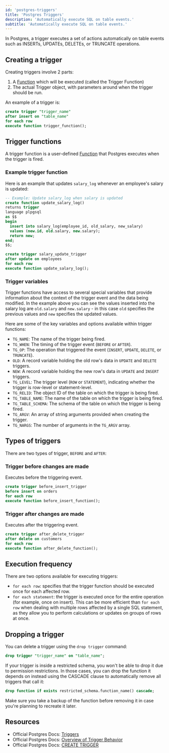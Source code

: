 ```yaml
---
id: 'postgres-triggers'
title: 'Postgres Triggers'
description: 'Automatically execute SQL on table events.'
subtitle: 'Automatically execute SQL on table events.'
---
```


In Postgres, a trigger executes a set of actions automatically on table events such as INSERTs, UPDATEs, DELETEs, or TRUNCATE operations.

## Creating a trigger

Creating triggers involve 2 parts:

1. A [Function](/docs/guides/database/functions) which will be executed (called the Trigger Function)
2. The actual Trigger object, with parameters around when the trigger should be run.

An example of a trigger is:

```sql
create trigger "trigger_name"
after insert on "table_name"
for each row
execute function trigger_function();
```

## Trigger functions

A trigger function is a user-defined [Function](/docs/guides/database/functions) that Postgres executes when the trigger is fired.

### Example trigger function

Here is an example that updates `salary_log` whenever an employee's salary is updated:

```sql
-- Example: Update salary_log when salary is updated
create function update_salary_log()
returns trigger
language plpgsql
as $$
begin
  insert into salary_log(employee_id, old_salary, new_salary)
  values (new.id, old.salary, new.salary);
  return new;
end;
$$;

create trigger salary_update_trigger
after update on employees
for each row
execute function update_salary_log();
```

### Trigger variables

Trigger functions have access to several special variables that provide information about the context of the trigger event and the data being modified. In the example above you can see the values inserted into the salary log are `old.salary` and `new.salary` - in this case `old` specifies the previous values and `new` specifies the updated values.

Here are some of the key variables and options available within trigger functions:

- `TG_NAME`: The name of the trigger being fired.
- `TG_WHEN`: The timing of the trigger event (`BEFORE` or `AFTER`).
- `TG_OP`: The operation that triggered the event (`INSERT`, `UPDATE`, `DELETE`, or `TRUNCATE`).
- `OLD`: A record variable holding the old row's data in `UPDATE` and `DELETE` triggers.
- `NEW`: A record variable holding the new row's data in `UPDATE` and `INSERT` triggers.
- `TG_LEVEL`: The trigger level (`ROW` or `STATEMENT`), indicating whether the trigger is row-level or statement-level.
- `TG_RELID`: The object ID of the table on which the trigger is being fired.
- `TG_TABLE_NAME`: The name of the table on which the trigger is being fired.
- `TG_TABLE_SCHEMA`: The schema of the table on which the trigger is being fired.
- `TG_ARGV`: An array of string arguments provided when creating the trigger.
- `TG_NARGS`: The number of arguments in the `TG_ARGV` array.

## Types of triggers

There are two types of trigger, `BEFORE` and `AFTER`:

### Trigger before changes are made

Executes before the triggering event.

```sql
create trigger before_insert_trigger
before insert on orders
for each row
execute function before_insert_function();
```

### Trigger after changes are made

Executes after the triggering event.

```sql
create trigger after_delete_trigger
after delete on customers
for each row
execute function after_delete_function();
```

## Execution frequency

There are two options available for executing triggers:

- `for each row`: specifies that the trigger function should be executed once for each affected row.
- `for each statement`: the trigger is executed once for the entire operation (for example, once on insert). This can be more efficient than `for each row` when dealing with multiple rows affected by a single SQL statement, as they allow you to perform calculations or updates on groups of rows at once.

## Dropping a trigger

You can delete a trigger using the `drop trigger` command:

```sql
drop trigger "trigger_name" on "table_name";
```

If your trigger is inside a restricted schema, you won't be able to drop it due to permission restrictions. In those cases, you can drop the function it depends on instead using the CASCADE clause to automatically remove all triggers that call it:

```sql
drop function if exists restricted_schema.function_name() cascade;
```

Make sure you take a backup of the function before removing it in case you're planning to recreate it later.

## Resources

- Official Postgres Docs: [Triggers](https://www.postgresql.org/docs/current/triggers.html)
- Official Postgres Docs: [Overview of Trigger Behavior](https://www.postgresql.org/docs/current/trigger-definition.html)
- Official Postgres Docs: [CREATE TRIGGER](https://www.postgresql.org/docs/current/sql-createtrigger.html)
